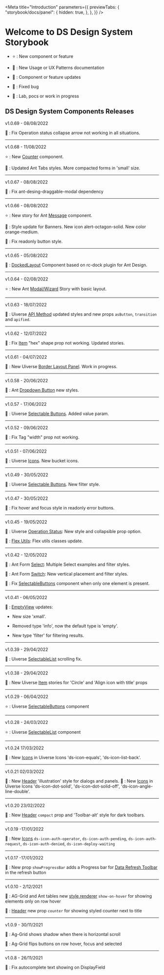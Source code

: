 
<Meta
    title="Introduction"
    parameters={{
        previewTabs: {
            "storybook/docs/panel": {
                hidden: true,
            },
        },
    }}
/>

<style>{`
  .subheading {
    --mediumdark: '#999999';
    font-weight: 900;
    font-size: 18px;
    color: #999;
    letter-spacing: 0.5px;
    line-height: 24px;
    margin-bottom: 12px;
    margin-top: 40px;
  }
  hr{
    margin: 30px 0
  }
`}</style>

# Welcome to DS Design System Storybook

-   ⭐️ : New component or feature

-   📐 : New Usage or UX Patterns documentation

-   💫 : Component or feature updates

-   🐞 : Fixed bug

-   🧪 : Lab, pocs or work in progress

## DS Design System Components Releases

<div className="subheading">v1.0.69 - 08/08/2022</div>

🐞 : Fix Operation status collapse arrow not working in all situations.

<hr />

<div className="subheading">v1.0.68 - 11/08/2022</div>

⭐️ : New [Counter](./?path=/story/uiverse-counter--default) component.

💫 : Updated Ant Tabs styles. More compacted forms in 'small' size.

<hr />

<div className="subheading">v1.0.67 - 08/08/2022</div>

🐞 : Fix ant-desing-draggable-modal dependency

<hr />

<div className="subheading">v1.0.66 - 08/08/2022</div>

⭐️ : New story for Ant [Message](./?path=/story/ant-message--default) component.

💫 : Style update for Banners. New icon alert-octagon-solid. New color orange-medium.

🐞 : Fix readonly button style.

<hr />

<div className="subheading">v1.0.65 - 05/08/2022</div>

🧪 : [DockedLayout](?path=/story/wip-dockedlayout--divider) Component based on rc-dock plugin for Ant Design.

<hr />

<div className="subheading">v1.0.64 - 02/08/2022</div>

⭐️ : New Ant [Modal/Wizard](./?path=/story/ant-modal-wizard--default) Story with basic layout.

<hr />

<div className="subheading">v1.0.63 - 18/07/2022</div>

💫 : Uiverse [API Method](./?path=/story/uiverse-business-apimethod--tag) updated styles and new props `asButton`, `transition` and `apified`.

<hr />

<div className="subheading">v1.0.62 - 12/07/2022</div>

🐞 : Fix [Item](./?path=/story/uiverse-item--default) "hex" shape prop not working. Updated stories.

<hr />

<div className="subheading">v1.0.61 - 04/07/2022</div>

🧪 : New Uiverse [Border Layout Panel](./?path=/docs/wip-borderlayout--default-viewport). Work in progress.

<hr />

<div className="subheading">v1.0.58 - 20/06/2022</div>

💫 : Ant [Dropdown Button](./?path=/docs/ant-button-dropdown-menu--default) new styles.

<hr />

<div className="subheading">v1.0.57 - 17/06/2022</div>

💫 : Uiverse [Selectable Buttons](./?path=/story/uiverse-selectable-buttons--filter). Added value param.

<hr />

<div className="subheading">v1.0.52 - 09/06/2022</div>

🐞 : Fix Tag "width" prop not working.

<hr />

<div className="subheading">v1.0.51 - 07/06/2022</div>

💫 : Uiverse [Icons](./?path=/story/base-icons--page). New bucket icons.

<hr />

<div className="subheading">v1.0.49 - 30/05/2022</div>

💫 : Uiverse [Selectable Buttons](./?path=/story/uiverse-selectable-buttons--filter). New filter style.

<hr />

<div className="subheading">v1.0.47 - 30/05/2022</div>

🐞 : Fix hover and focus style in readonly error buttons.

<hr />

<div className="subheading">v1.0.45 - 19/05/2022</div>

💫 : Uiverse [Operation Status](./?path=/docs/uiverse-operationstatus--default): New style and collapsible prop option.

💫 : [Flex Utils](./?path=/story/base-flex-utils--page): Flex utils classes update.

<hr />

<div className="subheading">v1.0.42 - 12/05/2022</div>

💫 : Ant Form [Select](./?path=/story/ant-forms-select--multiple): Multiple Select examples and filter styles.

💫 : Ant Form [Switch](./?path=/story/ant-forms-switch--vertical): New vertical placement and filter styles.

🐞 : Fix [SelectableButtons](./?path=/story/uiverse-selectable-buttons--default) component when only one element is present.

<hr />

<div className="subheading">v1.0.41 - 06/05/2022</div>

💫 : [EmptyView](./?path=/story/uiverse-emptyview--default&args=size:xsmall) updates:

-   New size 'xmall'.

-   Removed type 'info', now the default type is 'empty'.

-   New type 'filter' for filtering results.

<hr />

<div className="subheading">v1.0.39 - 29/04/2022</div>

🐞 : Uiverse [SelectableList](./?path=/story/uiverse-selectablelist--default) scrolling fix.

<hr />

<div className="subheading">v1.0.38 - 29/04/2022</div>

💫 : New Uiverse [Item](./?path=/story/uiverse-item--circle) stories for 'Circle' and 'Align icon with title' props

<hr />

<div className="subheading">v1.0.29 - 06/04/2022</div>

⭐️ : Uiverse [SelectableButtons](./?path=/story/uiverse-selectable-buttons--default) component

<hr />

<div className="subheading">v1.0.28 - 24/03/2022</div>

⭐️ : Uiverse [SelectableList](./?path=/story/uiverse-selectablelist--default) component

<hr />

<span className="subheading">v1.0.24 17/03/2022</span>

💫 : New [Icons](?path=/story/base-icons--page) in Uiverse Icons 'ds-icon-equals', 'ds-icon-list-back'.

<hr />

<span className="subheading">v1.0.21 02/03/2022</span>

💫 : New [Header](?path=/story/uiverse-header--compact) 'illustration' style for dialogs and panels.
💫 : New [Icons](?path=/story/base-icons--page) in Uiverse Icons 'ds-icon-dot-solid', 'ds-icon-dot-solid-off', 'ds-icon-angle-line-double'.

<hr />

<span className="subheading">v1.0.20 23/02/2022</span>

💫 : New [Header](?path=/story/uiverse-header--compact) `compact` prop and 'Toolbar-alt' style for dark toolbars.

<hr />

<span className="subheading">v1.0.19 -17/01/2022</span>

💫 : New [Icons](?path=/story/base-icons--page) `ds-icon-auth-operator`, `ds-icon-auth-pending`, `ds-icon-auth-request`, `ds-icon-auth-denied`, `ds-icon-deploy-waiting`

<hr />

<span className="subheading">v1.0.17 -17/01/2022</span>

💫 : New prop `showProgressBar` adds a Progress bar for [Data Refresh Toolbar](?path=/story/uiverse-datarefreshtoolbar--icon-only) in the refresh button

<hr />

<span className="subheading">v1.0.10 - 2/12/2021</span>

💫 : AG-Grid and Ant tables new [style renderer](?path=/docs/ant-table-cell-renderers--basic-renderers) `show-on-hover` for showing elements only on row hover

💫 : [Header](?path=/docs/uiverse-header--counter) new prop `counter` for showing styled counter next to title

<hr />

<span className="subheading">v1.0.9 - 30/11/2021</span>

💫 : Ag-Grid shows shadow when there is horizontal scroll

💫 : Ag-Grid flips buttons on row hover, focus and selected

<hr />

<span className="subheading">v1.0.8 - 26/11/2021</span>

🐞 : Fix autocomplete text showing on DisplayField

